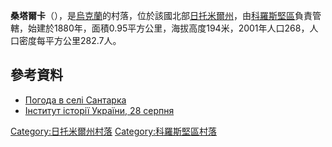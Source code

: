{{coord|50|50|22|N|28|21|27|E|scale:30000|display=title}}

'''桑塔爾卡'''（{{lang-uk|Сантарка}}），是[[烏克蘭|烏克蘭]]的村落，位於該國北部[[日托米爾州|日托米爾州]]，由[[科羅斯堅區|科羅斯堅區]]負責管轄，始建於1880年，面積0.95平方公里，海拔高度194米，2001年人口268，人口密度每平方公里282.7人。

==參考資料==
* [http://weather.in.ua/ua/zhitomirskaja/23279 Погода в селі Сантарка] {{Wayback|url=http://weather.in.ua/ua/zhitomirskaja/23279 |date=20111219163437 }}
* [http://www.history.org.ua/?hrono Інститут історії України, 28 серпня] {{Wayback|url=http://www.history.org.ua/?hrono |date=20160629080207 }}

{{DEFAULTSORT:Сантарка}}
[[Category:日托米爾州村落|Category:日托米爾州村落]]
[[Category:科羅斯堅區村落|Category:科羅斯堅區村落]]


{{Zhytomyr-geo-stub}}